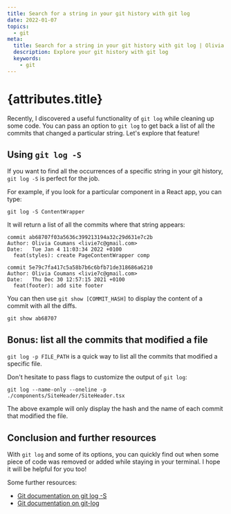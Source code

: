 ```yaml
---
title: Search for a string in your git history with git log
date: 2022-01-07
topics:
  - git
meta:
  title: Search for a string in your git history with git log | Olivia Coumans
  description: Explore your git history with git log
  keywords:
    - git
---
```


# {attributes.title}

Recently, I discovered a useful functionality of `git log` while cleaning up some code. You can pass an option to `git log` to get back a list of all the commits that changed a particular string. Let's explore that feature!

## Using `git log -S`

If you want to find all the occurrences of a specific string in your git history, `git log -S` is perfect for the job.

For example, if you look for a particular component in a React app, you can type:

```shell
git log -S ContentWrapper
```

It will return a list of all the commits where that string appears:

```shell
commit ab68707f03a5636c399213194a32c29d631e7c2b
Author: Olivia Coumans <livie7c@gmail.com>
Date:   Tue Jan 4 11:03:34 2022 +0100
  feat(styles): create PageContentWrapper comp

commit 5e79c7fa417c5a58b7b6c6bfb71de318686a6210
Author: Olivia Coumans <livie7c@gmail.com>
Date:   Thu Dec 30 12:57:15 2021 +0100
  feat(footer): add site footer
```

You can then use `git show [COMMIT_HASH]` to display the content of a commit with all the diffs.

```shell
git show ab68707
```

## Bonus: list all the commits that modified a file

`git log -p FILE_PATH` is a quick way to list all the commits that modified a specific file.

Don't hesitate to pass flags to customize the output of `git log`:

```shell
git log --name-only --oneline -p ./components/SiteHeader/SiteHeader.tsx
```

The above example will only display the hash and the name of each commit that modified the file.

## Conclusion and further resources

With `git log` and some of its options, you can quickly find out when some piece of code was removed or added while staying in your terminal. I hope it will be helpful for you too!

Some further resources:

- [Git documentation on git log -S](https://git-scm.com/docs/git-log#Documentation/git-log.txt--Sltstringgt)
- [Git documentation on git-log](https://www.git-scm.com/docs/git-log)
